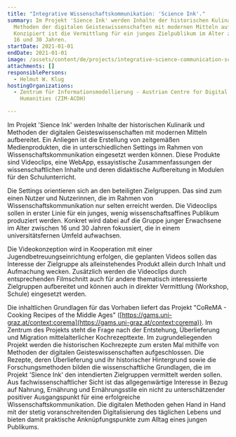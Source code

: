 ```yaml
---
title: "Integrative Wissenschaftskommunikation: 'Science Ink'."
summary: Im Projekt 'Sience Ink' werden Inhalte der historischen Kulinarik und
  Methoden der digitalen Geisteswissenschaften mit modernen Mitteln aufbereitet.
  Konzipiert ist die Vermittlung für ein junges Zielpublikum im Alter zwischen
  16 und 30 Jahren.
startDate: 2021-01-01
endDate: 2021-01-01
image: /assets/content/de/projects/integrative-science-communication-science-ink/scienceink.png
attachments: []
responsiblePersons:
  - Helmut W. Klug
hostingOrganizations:
  - Zentrum für Informationsmodellierung - Austrian Centre for Digital
    Humanities (ZIM-ACDH)

---
```

Im Projekt 'Sience Ink' werden Inhalte der historischen Kulinarik und Methoden der digitalen Geisteswissenschaften mit modernen Mitteln aufbereitet. Ein Anliegen ist die Erstellung von zeitgemäßen Medienprodukten, die in unterschiedlichen Settings im Rahmen von Wissenschaftskommunikation eingesetzt werden können. Diese Produkte sind Videoclips, eine WebApp, essayistische Zusammenfassungen der wissenschaftlichen Inhalte und deren didaktische Aufbereitung in Modulen für den Schulunterricht.

Die Settings orientieren sich an den beteiligten Zielgruppen. Das sind zum einen Nutzer und Nutzerinnen, die im Rahmen von Wissenschaftskommunikation nur selten erreicht werden. Die Videoclips sollen in erster Linie für ein junges, wenig wissenschaftsaffines Publikum produziert werden. Konkret wird dabei auf die Gruppe junger Erwachsene im Alter zwischen 16 und 30 Jahren fokussiert, die in einem universitätsfernen Umfeld aufwachsen.

Die Videokonzeption wird in Kooperation mit einer Jugendbetreuungseinrichtung erfolgen, die geplanten Videos sollen das Interesse der Zielgruppe als alleinstehendes Produkt allein durch Inhalt und Aufmachung wecken. Zusätzlich werden die Videoclips durch entsprechenden Filmschnitt auch für andere thematisch interessierte Zielgruppen aufbereitet und können auch in direkter Vermittlung (Workshop, Schule) eingesetzt werden.

Die inhaltlichen Grundlagen für das Vorhaben liefert das Projekt "CoReMA - Cooking Recipes of the Middle Ages" ([https://gams.uni-graz.at/context:corema](https://gams.uni-graz.at/context:corema)). Im Zentrum des Projekts steht die Frage nach der Entstehung, Überlieferung und Migration mittelalterlicher Kochrezepttexte. Im zugrundeliegenden Projekt werden die historischen Kochrezepte zum ersten Mal mithilfe von Methoden der digitalen Geisteswissenschaften aufgeschlossen. Die Rezepte, deren Überlieferung und ihr historischer Hintergrund sowie die Forschungsmethoden bilden die wissenschaftliche Grundlagen, die im Projekt 'Sience Ink' den intendierten Zielgruppen vermittelt werden sollen. Aus fachwissenschaftlicher Sicht ist das allgegenwärtige Interesse in Bezug auf Nahrung, Ernährung und Ernährungsstile ein nicht zu unterschätzender positiver Ausgangspunkt für eine erfolgreiche Wissenschaftskommunikation. Die digitalen Methoden gehen Hand in Hand mit der stetig voranschreitenden Digitalisierung des täglichen Lebens und bieten damit praktische Anknüpfungspunkte zum Alltag eines jungen Publikums.
